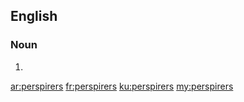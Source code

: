 ==English==

===Noun===
{{head|en|plural}}

# {{plural of|perspirer|lang=en|nocat=1}}

[[ar:perspirers]]
[[fr:perspirers]]
[[ku:perspirers]]
[[my:perspirers]]